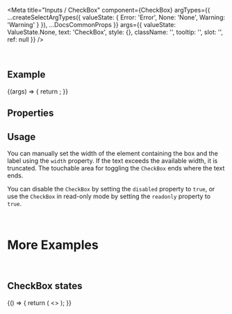 
<Meta
  title="Inputs / CheckBox"
  component={CheckBox}
  argTypes={{
    ...createSelectArgTypes({
      valueState: {
        Error: 'Error',
        None: 'None',
        Warning: 'Warning'
      }
    }),
    ...DocsCommonProps
  }}
  args={{
    valueState: ValueState.None,
    text: 'CheckBox',
    style: {},
    className: '',
    tooltip: '',
    slot: '',
    ref: null
  }}
/>

<DocsHeader />

<br />

## Example

<Canvas>
  <Story name="Default">
    {(args) => {
      return <CheckBox {...args} />;
    }}
  </Story>
</Canvas>

## Properties

<ArgsTable story="." />

## Usage

You can manually set the width of the element containing the box and the label using the `width` property. If the text exceeds the available width, it is truncated. The touchable area for toggling the `CheckBox` ends where the text ends.

You can disable the `CheckBox` by setting the `disabled` property to `true`, or use the `CheckBox` in read-only mode by setting the `readonly` property to `true`.

<br />

# More Examples

<br />

## CheckBox states

<Canvas>
  <Story name="CheckBox states">
    {() => {
      return (
        <>
          <CheckBox text="Error" value-state={ValueState.Error} />
          <CheckBox text="Warning" value-state={ValueState.Warning} />
          <CheckBox text="Disabled" disabled checked />
          <CheckBox text="Readonly" readonly checked />
          <CheckBox text="Error disabled" disabled value-state={ValueState.Error} checked />
          <CheckBox text="Warning disabled " disabled value-state={ValueState.Warning} checked />
          <CheckBox text="Error readonly" readonly value-state={ValueState.Error} checked />
          <CheckBox text="Warning readonly" readonly value-state={ValueState.Warning} checked />
        </>
      );
    }}
  </Story>
</Canvas>
